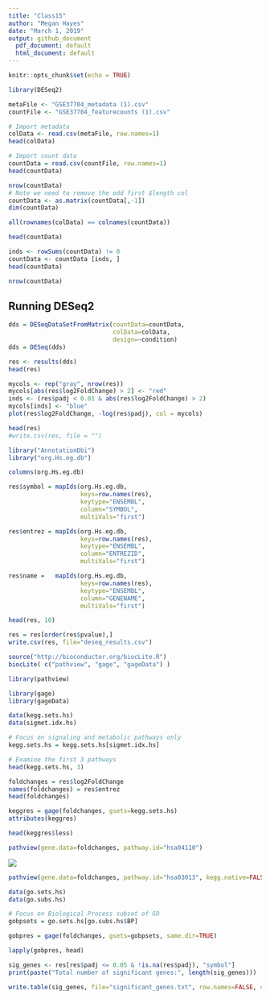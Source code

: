 ```yaml
---
title: "Class15"
author: "Megan Hayes"
date: "March 1, 2019"
output: github_document
  pdf_document: default
  html_document: default
---
```


```r
knitr::opts_chunk$set(echo = TRUE)
```

```r
library(DESeq2)
```

```r
metaFile <- "GSE37704_metadata (1).csv"
countFile <- "GSE37704_featurecounts (1).csv"

# Import metadata
colData <- read.csv(metaFile, row.names=1)
head(colData)
```

```r
# Import count data
countData = read.csv(countFile, row.names=1)
head(countData)
```

```r
nrow(countData)
# Note we need to remove the odd first $length col
countData <- as.matrix(countData[,-1])
dim(countData)
```

```r

all(rownames(colData) == colnames(countData))
```

```r
head(countData)
```

```r
inds <- rowSums(countData) != 0
countData <- countData [inds, ]
head(countData)
```

```r
nrow(countData)
```

## Running DESeq2

```r
dds = DESeqDataSetFromMatrix(countData=countData,
                             colData=colData,
                             design=~condition)
dds = DESeq(dds)
```

```r
res <- results(dds)
head(res)
```

```r
mycols <- rep("gray", nrow(res))
mycols[abs(res$log2FoldChange) > 2] <- "red"
inds <- (res$padj < 0.01 & abs(res$log2FoldChange) > 2)
mycols[inds] <- "blue"
plot(res$log2FoldChange, -log(res$padj), col = mycols)
```

```r
head(res)
#write.csv(res, file = "")
```

```r
library("AnnotationDbi")
library("org.Hs.eg.db")

columns(org.Hs.eg.db)

res$symbol = mapIds(org.Hs.eg.db,
                    keys=row.names(res), 
                    keytype="ENSEMBL",
                    column="SYMBOL",
                    multiVals="first")

res$entrez = mapIds(org.Hs.eg.db,
                    keys=row.names(res),
                    keytype="ENSEMBL",
                    column="ENTREZID",
                    multiVals="first")

res$name =   mapIds(org.Hs.eg.db,
                    keys=row.names(res),
                    keytype="ENSEMBL",
                    column="GENENAME",
                    multiVals="first")

head(res, 10)
```

```r
res = res[order(res$pvalue),]
write.csv(res, file="deseq_results.csv")
```

```r
source("http://bioconductor.org/biocLite.R")
biocLite( c("pathview", "gage", "gageData") )
```

```r
library(pathview)
```


```r
library(gage)
library(gageData)

data(kegg.sets.hs)
data(sigmet.idx.hs)

# Focus on signaling and metabolic pathways only
kegg.sets.hs = kegg.sets.hs[sigmet.idx.hs]

# Examine the first 3 pathways
head(kegg.sets.hs, 3)
```

```r
foldchanges = res$log2FoldChange
names(foldchanges) = res$entrez
head(foldchanges)
```

```r
keggres = gage(foldchanges, gsets=kegg.sets.hs)
attributes(keggres)
```

```r
head(keggres$less)
```

```r
pathview(gene.data=foldchanges, pathway.id="hsa04110")
```

![](hsa04110.pathview.png)

```r
pathview(gene.data=foldchanges, pathway.id="hsa03013", kegg.native=FALSE)

```


```r
data(go.sets.hs)
data(go.subs.hs)

# Focus on Biological Process subset of GO
gobpsets = go.sets.hs[go.subs.hs$BP]

gobpres = gage(foldchanges, gsets=gobpsets, same.dir=TRUE)

lapply(gobpres, head)
```

```r
sig_genes <- res[res$padj <= 0.05 & !is.na(res$padj), "symbol"]
print(paste("Total number of significant genes:", length(sig_genes)))
```

```r
write.table(sig_genes, file="significant_genes.txt", row.names=FALSE, col.names=FALSE, quote=FALSE)
```

